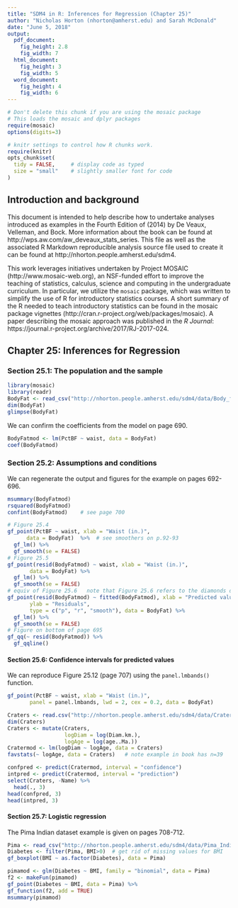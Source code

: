 ```yaml
---
title: "SDM4 in R: Inferences for Regression (Chapter 25)"
author: "Nicholas Horton (nhorton@amherst.edu) and Sarah McDonald"
date: "June 5, 2018"
output: 
  pdf_document:
    fig_height: 2.8
    fig_width: 7
  html_document:
    fig_height: 3
    fig_width: 5
  word_document:
    fig_height: 4
    fig_width: 6
---
```



```r
# Don't delete this chunk if you are using the mosaic package
# This loads the mosaic and dplyr packages
require(mosaic)
options(digits=3)
```

```r
# knitr settings to control how R chunks work.
require(knitr)
opts_chunk$set(
  tidy = FALSE,     # display code as typed
  size = "small"    # slightly smaller font for code
)
```

## Introduction and background 

This document is intended to help describe how to undertake analyses introduced 
as examples in the Fourth Edition of \emph{Stats: Data and Models} (2014) by De Veaux, Velleman, and Bock.
More information about the book can be found at http://wps.aw.com/aw_deveaux_stats_series.  This
file as well as the associated R Markdown reproducible analysis source file used to create it can be found at http://nhorton.people.amherst.edu/sdm4.

This work leverages initiatives undertaken by Project MOSAIC (http://www.mosaic-web.org), an NSF-funded effort to improve the teaching of statistics, calculus, science and computing in the undergraduate curriculum. In particular, we utilize the `mosaic` package, which was written to simplify the use of R for introductory statistics courses. A short summary of the R needed to teach introductory statistics can be found in the mosaic package vignettes (http://cran.r-project.org/web/packages/mosaic).
A paper describing the mosaic approach was published in the *R Journal*: https://journal.r-project.org/archive/2017/RJ-2017-024.

## Chapter 25: Inferences for Regression

### Section 25.1: The population and the sample

```r
library(mosaic)
library(readr)
BodyFat <- read_csv("http://nhorton.people.amherst.edu/sdm4/data/Body_fat_complete.csv")
dim(BodyFat)
glimpse(BodyFat)
```

We can confirm the coefficients from the model on page 690.
```r
BodyFatmod <- lm(PctBF ~ waist, data = BodyFat)
coef(BodyFatmod)
```

### Section 25.2: Assumptions and conditions

We can regenerate the output and figures for the example on pages 692-696.

```r
msummary(BodyFatmod)
rsquared(BodyFatmod)
confint(BodyFatmod)    # see page 700
```

```r
# Figure 25.4 
gf_point(PctBF ~ waist, xlab = "Waist (in.)", 
      data = BodyFat)  %>%  # see smoothers on p.92-93
  gf_lm() %>%
  gf_smooth(se = FALSE)
# Figure 25.5
gf_point(resid(BodyFatmod) ~ waist, xlab = "Waist (in.)", 
       data = BodyFat) %>%
  gf_lm() %>%
  gf_smooth(se = FALSE)
# equiv of Figure 25.6   note that Figure 25.6 refers to the diamonds dataset
gf_point(resid(BodyFatmod) ~ fitted(BodyFatmod), xlab = "Predicted values", 
       ylab = "Residuals",
       type = c("p", "r", "smooth"), data = BodyFat) %>%
  gf_lm() %>%
  gf_smooth(se = FALSE)
# Figure on bottom of page 695
gf_qq(~ resid(BodyFatmod)) %>%
  gf_qqline()
```


#### Section 25.6: Confidence intervals for predicted values

We can reproduce Figure 25.12 (page 707) using the `panel.lmbands()` function.

```r
gf_point(PctBF ~ waist, xlab = "Waist (in.)", 
       panel = panel.lmbands, lwd = 2, cex = 0.2, data = BodyFat)
```

```r
Craters <- read.csv("http://nhorton.people.amherst.edu/sdm4/data/Craters.csv")
dim(Craters)
Craters <- mutate(Craters,
                  logDiam = log(Diam.km.),
                  logAge = log(age..Ma.))
Cratermod <- lm(logDiam ~ logAge, data = Craters)
favstats(~ logAge, data = Craters)   # note example in book has n=39
```

```r
confpred <- predict(Cratermod, interval = "confidence")
intpred <- predict(Cratermod, interval = "prediction")
select(Craters, -Name) %>% 
  head(., 3)
head(confpred, 3)
head(intpred, 3)
```

#### Section 25.7: Logistic regression

The Pima Indian dataset example is given on pages 708-712.
```r
Pima <- read_csv("http://nhorton.people.amherst.edu/sdm4/data/Pima_Indians_Diabetes.csv")
Diabetes <- filter(Pima, BMI>0)  # get rid of missing values for BMI
gf_boxplot(BMI ~ as.factor(Diabetes), data = Pima)
```

```r
pimamod <- glm(Diabetes ~ BMI, family = "binomial", data = Pima)
f2 <- makeFun(pimamod)
gf_point(Diabetes ~ BMI, data = Pima) %>%
gf_function(f2, add = TRUE)
msummary(pimamod)
```
